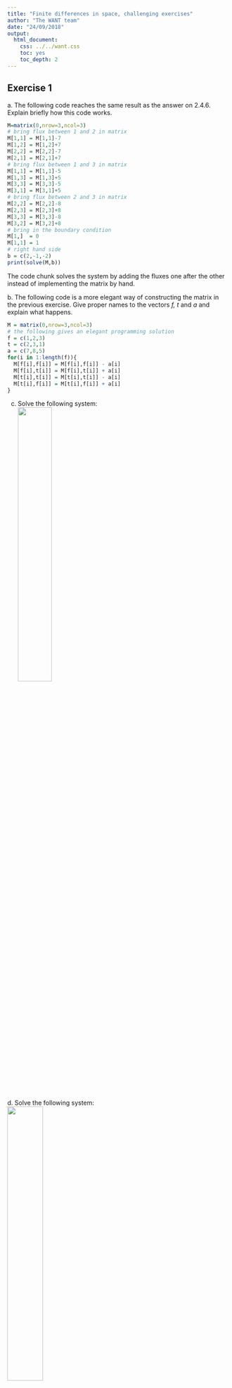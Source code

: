```yaml
---
title: "Finite differences in space, challenging exercises"
author: "The WANT team"
date: "24/09/2018"
output:
  html_document:
    css: ../../want.css
    toc: yes
    toc_depth: 2
---
```

<!-- include the hint.js -->
<script src="../../hints.js"></script>

## Exercise 1
<span class="question">
a. The following code reaches the same result as the answer on 2.4.6. Explain briefly how this code works.

```R
M=matrix(0,nrow=3,ncol=3)
# bring flux between 1 and 2 in matrix
M[1,1] = M[1,1]-7
M[1,2] = M[1,2]+7
M[2,2] = M[2,2]-7
M[2,1] = M[2,1]+7
# bring flux between 1 and 3 in matrix
M[1,1] = M[1,1]-5
M[1,3] = M[1,3]+5
M[3,3] = M[3,3]-5
M[3,1] = M[3,1]+5
# bring flux between 2 and 3 in matrix
M[2,2] = M[2,2]-8
M[2,3] = M[2,3]+8
M[3,3] = M[3,3]-8
M[3,2] = M[3,2]+8
# bring in the boundary condition
M[1,]  = 0
M[1,1] = 1
# right hand side
b = c(2,-1,-2)
print(solve(M,b))
```
</span>

<span class="answer">
The code chunk solves the system by adding the fluxes one after the other instead of implementing the matrix by hand.
</span>

<span class="question">
b. The following code is a more elegant way of constructing the matrix in the previous exercise. Give proper names to the vectors *f, t* and *a* and explain what happens.

```R
M = matrix(0,nrow=3,ncol=3)
# the following gives an elegant programming solution
f = c(1,2,3)
t = c(2,3,1)
a = c(7,8,5)
for(i in 1:length(f)){
  M[f[i],f[i]] = M[f[i],f[i]] - a[i]
  M[f[i],t[i]] = M[f[i],t[i]] + a[i]
  M[t[i],t[i]] = M[t[i],t[i]] - a[i]
  M[t[i],f[i]] = M[t[i],f[i]] + a[i]
}
```
</span>

<span class="answer">
</span>

<div class="question">
c. Solve the following system:</br>
![](example_3.png){width=40%}
</div>

<span class="question">
d. Solve the following system: </br>
![](example_4.png){width=40%}
</span>

## Exercise 2

<span class="question">
a. Check for the speed of conversion for the central and forward scheme by creating a graph that displays `dx` on the x-axis and the error on the y-axis (average of the absolute differences)
</span>

<span class="answer">
```R
f = function(dx=(pi/2)){
  
  # scheme C = central
  # scheme F = forward
  
  #### setting up initial parameters
  dx    = dx
  left  = 0
  right = 2*pi
  xcoor = seq(left,right, by=dx) # builds a list of all coordinates
  N     = length(xcoor)
  s     = sin(xcoor)
  c     = cos(xcoor)
  
  ##### CENTRAL SCHEME WITH FORWARD AND BACKWARD VALUES ON THE OUTER NODES
  
  M     = matrix(0,nrow=length(xcoor),ncol=length(xcoor)) # an empty matrix for the differencing scheme
  
  # populating vector and matrix
  for(j in 2:(length(xcoor)-1))
  {
    M[j,j+1] = 1/(2*dx)
    M[j,j-1] = -1/(2*dx)
  }
  M[1,1  ] = -1/dx
  M[1,2  ] = 1/dx
  M[N,N  ] = 1/dx
  M[N,N-1] = -1/dx
  
  # solve matrix equation
  V_c = M %*% s
  
  ##### FORWARD SCHEME WITH BACKWARD RIGHT NODE
  
  M     = matrix(0,nrow=length(xcoor),ncol=length(xcoor)) # an empty matrix for the differencing scheme
  
  # populating vector and matrix
  for(j in 1:(length(xcoor)-1))
  {
    M[j,j]   = -1/dx
    M[j,j+1] = 1/dx
  }
  M[N,N  ] = 1/dx
  M[N,N-1] = -1/dx
  
  # solve matrix equation
  V_f = M %*% s
  
  ## error C
  error_c    = mean(abs(V_c - c))
  
  ## error F
  error_f    = mean(abs(V_f - c))
  
  return(list(error_c,error_f))
}
x = seq(0.1,pi/2,by=0.1)
error_list = data.frame("C" = rep(0,length=length(x)), "F" = rep(0,length=length(x)))
for(i in 1:length(x)){
  error = f(x[i])
  error_list[i,] = error
}

plot(x, error_list$F, type="l", col="grey",ylim=c(0,0.5))
lines(x, error_list$C, type="l", col="darkblue")
legend("topleft", c("Central", "Forward"), col = c("darkblue","grey"), lty = c(1,1), pch = c(-1,-1))
```
</span>

<span class="comment">
This is not really a pretty graph but it should be clear that the central scheme converges faster right?
</span>

## Exercise 3
<span class="question">
a. Solve the following equation with a Dirichlet boundary on both sides using matrix algebra:

$$0 = -u \frac{s(x+\Delta x) - s(x - \Delta x)}{2\Delta x} + D\frac{s(x + \Delta x) - 2s(x) + s(x-\Delta x)}{\Delta x^{2}} \tag{4.1}$$

Do this with the following parameters:
```R
dx    = 5    # step size
D     = 5    # diffusion coefficient
u     = 5    # advection coefficient
bl    = 0    # left boundary
br    = 1    # right boundary
n     = 5    # amount of nodes
```
</span>

<span class="answer">
```R
dx    = 5    # step size
D     = 5    # diffusion coefficient
u     = 5    # advection coefficient
bl    = 0    # left boundary
br    = 1    # right boundary
n     = 5    # amount of nodes

left  = 0    # left coordinate
xcoor = seq(left,dx*(n-1), by=dx)

V     = c()  # build an empty vector for the solutions
M     = matrix(0,nrow=length(xcoor),ncol=length(xcoor)) 

for(j in 2:(length(xcoor)-1))
{
  M[j,j-1] = -u/(2*dx) - D/(dx^2)
  M[j,j  ] = 2*D/(dx^2)
  M[j,j+1] = u/(2*dx) - D/(dx^2)
  V[j]     = 0
}

# Left boundary
M[1,1] = 1
V[1]   = bl

# Right boundary
M[n,n] = 1
V[n]   = br

# Solve the system
s = solve(M,V)

# Plotting
plot(xcoor,s,ylab="state (m)",xlab="x (m) ",type='o',col='blue')
title(main='Advection Diffusion Equation')
grid()

# Calculate and plot the analytical solution
L = dx*(n-1)
xcooranalyt = seq(0,L, by=0.01)
sanalyt = c()
Danalyt = D
uanalyt = u
Peanalyt = uanalyt*L/Danalyt

for(j in 1:(length(xcooranalyt)))
{
  sanalyt[j] = bl+(exp(xcooranalyt[j]*Peanalyt/L)-1.)/(exp(Peanalyt)-1.)*(br-bl)
}

lines(xcooranalyt,sanalyt,col="grey",lwd=2) # analytical solution
legend(10, 0.8, c("numerical", "analytical"), col = c("blue","grey"), lty = c(1,1), pch = c(-1,-1))
```
</span>

## Exercise 4

<span class="question">
a. What would be the mathematical notation of a 0-gradient condition (no flux) by using $s[4]$ and $s[5]$ and what would this look like in matrix notation (starting from the matrix defined for the Dirichlet boundary condition)?
</span>

<span class="answer">
$$
s[5] = s[4]\\
s[5] - s[4] = 0
$$
$$
\begin{bmatrix}
1&.&.&.&.\\
-\frac{u}{2dx} - \frac{D}{dx^2}&\frac{2D}{dx^2}&\frac{u}{2dx} - \frac{D}{dx^2}&.&.\\
.&-\frac{u}{2dx} - \frac{D}{dx^2}&\frac{2D}{dx^2}&\frac{u}{2dx} - \frac{D}{dx^2}&.\\
.&.&-\frac{u}{2dx} - \frac{D}{dx^2}&\frac{2D}{dx^2}&\frac{u}{2dx} - \frac{D}{dx^2}\\
.&.&.&-1&1
\end{bmatrix} * 
\begin{bmatrix}
s[1]\\
s[2]\\
s[3]\\
s[4]\\
s[5]\\
\end{bmatrix} = 
\begin{bmatrix}
b_l\\
V_2\\
V_3\\
V_4\\
b_r = 0\\
\end{bmatrix}
$$
</span>

<span class="question">
b. Implement this matrix equation in the last chunk of section 5.2. 
</span>

<span class="answer">
```R
dx    = 0.1    # step size
D     = 5    # diffusion coefficient
u     = 5    # advectio coefficient
bl    = 0    # left boundary
br    = 0.4    # right boundary

left  = 0    # left coordinate
right = 50
xcoor = seq(left,right, by=dx)
N     = length(xcoor)

v     = c()  # build an empty vector for the derivatives
M     = matrix(0,nrow=length(xcoor),ncol=length(xcoor)) 

for(j in 2:(length(xcoor)-1))
{
  M[j,j-1] = -u/(2*dx) - D/(dx^2)
  M[j,j  ] = 2*D/(dx^2)
  M[j,j+1] = u/(2*dx) - D/(dx^2)
  v[j]     = 0
}

# Left boundary
M[1,1] = 1
v[1]   = bl

# Right boundary

M[N,N]   = 1
M[N,N-1] = -1
v[N]     = br

# Solve the system
s = solve(M,v)

# Plotting
plot(xcoor,s,ylab="state (m)",xlab="x (m) ",type='o',col='blue')
title(main='Advection Diffusion Equation, Neumann boundary')
grid()
```
</span>


